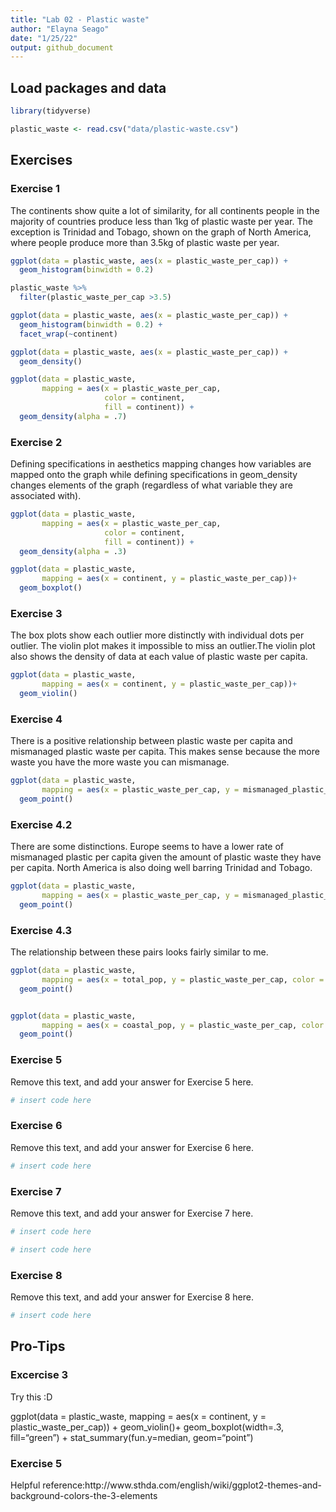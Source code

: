 ```yaml
---
title: "Lab 02 - Plastic waste"
author: "Elayna Seago"
date: "1/25/22"
output: github_document
---
```


## Load packages and data

```r
library(tidyverse) 
```

```r
plastic_waste <- read.csv("data/plastic-waste.csv")
```

## Exercises

### Exercise 1

The continents show quite a lot of similarity, for all continents people in the majority of countries produce less than 1kg of plastic waste per year. The exception is Trinidad and Tobago, shown on the graph of North America, where people produce more than 3.5kg of plastic waste per year.

```r
ggplot(data = plastic_waste, aes(x = plastic_waste_per_cap)) +
  geom_histogram(binwidth = 0.2)

plastic_waste %>%
  filter(plastic_waste_per_cap >3.5)

ggplot(data = plastic_waste, aes(x = plastic_waste_per_cap)) +
  geom_histogram(binwidth = 0.2) +
  facet_wrap(~continent)

ggplot(data = plastic_waste, aes(x = plastic_waste_per_cap)) +
  geom_density()

ggplot(data = plastic_waste,
       mapping = aes(x = plastic_waste_per_cap,
                     color = continent,
                     fill = continent)) +
  geom_density(alpha = .7)

```

### Exercise 2

Defining specifications in aesthetics mapping changes how variables are mapped onto the graph while defining specifications in geom_density changes elements of the graph (regardless of what variable they are associated with).
```r
ggplot(data = plastic_waste,
       mapping = aes(x = plastic_waste_per_cap,
                     color = continent,
                     fill = continent)) +
  geom_density(alpha = .3)

ggplot(data = plastic_waste,
       mapping = aes(x = continent, y = plastic_waste_per_cap))+
  geom_boxplot()
```

### Exercise 3

The box plots show each outlier more distinctly with individual dots per outlier. The violin plot makes it impossible to miss an outlier.The violin plot also shows the density of data at each value of plastic waste per capita.

```r
ggplot(data = plastic_waste,
       mapping = aes(x = continent, y = plastic_waste_per_cap))+
  geom_violin()
```

### Exercise 4

There is a positive relationship between plastic waste per capita and mismanaged plastic waste per capita. This makes sense because the more waste you have the more waste you can mismanage.

```r
ggplot(data = plastic_waste,
       mapping = aes(x = plastic_waste_per_cap, y = mismanaged_plastic_waste_per_cap)) +
  geom_point()
```

### Exercise 4.2
There are some distinctions. Europe seems to have a lower rate of mismanaged plastic per capita given the amount of plastic waste they have per capita. North America is also doing well barring Trinidad and Tobago. 

```r
ggplot(data = plastic_waste,
       mapping = aes(x = plastic_waste_per_cap, y = mismanaged_plastic_waste_per_cap, color = continent)) +
  geom_point()
```

### Exercise 4.3
The relationship between these pairs looks fairly similar to me.

```r
ggplot(data = plastic_waste,
       mapping = aes(x = total_pop, y = plastic_waste_per_cap, color = continent))+
  geom_point()


ggplot(data = plastic_waste,
       mapping = aes(x = coastal_pop, y = plastic_waste_per_cap, color = continent))+
  geom_point()

```



### Exercise 5

Remove this text, and add your answer for Exercise 5 here.

```r
# insert code here
```

### Exercise 6

Remove this text, and add your answer for Exercise 6 here.

```r
# insert code here
```

### Exercise 7

Remove this text, and add your answer for Exercise 7 here.

```r
# insert code here
```

```r
# insert code here
```

### Exercise 8

Remove this text, and add your answer for Exercise 8 here.

```r
# insert code here
```

## Pro-Tips

### Excercise 3

Try this :D

ggplot(data = plastic_waste, 
       mapping = aes(x = continent, 
                     y = plastic_waste_per_cap)) +
  geom_violin()+
  geom_boxplot(width=.3, fill="green") +
  stat_summary(fun.y=median, geom="point") 
  
### Exercise 5 

Helpful reference:http://www.sthda.com/english/wiki/ggplot2-themes-and-background-colors-the-3-elements



